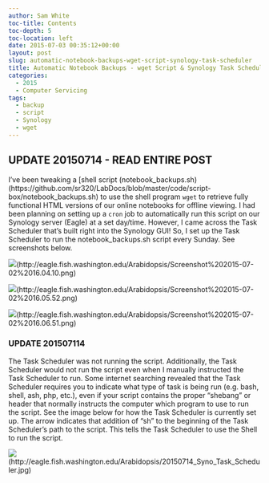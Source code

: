 ```yaml
---
author: Sam White
toc-title: Contents
toc-depth: 5
toc-location: left
date: 2015-07-03 00:35:12+00:00
layout: post
slug: automatic-notebook-backups-wget-script-synology-task-scheduler
title: Automatic Notebook Backups - wget Script & Synology Task Scheduler
categories:
  - 2015
  - Computer Servicing
tags:
  - backup
  - script
  - Synology
  - wget
---
```


## UPDATE 20150714 - READ ENTIRE POST



I've been tweaking a [shell script (notebook_backups.sh)(https://github.com/sr320/LabDocs/blob/master/code/script-box/notebook_backups.sh) to use the shell program `wget` to retrieve fully functional HTML versions of our online notebooks for offline viewing. I had been planning on setting up a `cron` job to automatically run this script on our Synology server (Eagle) at a set day/time. However, I came across the Task Scheduler that's built right into the Synology GUI! So, I set up the Task Scheduler to run the notebook_backups.sh script every Sunday. See screenshots below.

![](https://eagle.fish.washington.edu/Arabidopsis/Screenshot%202015-07-02%2016.04.10.png)(http://eagle.fish.washington.edu/Arabidopsis/Screenshot%202015-07-02%2016.04.10.png)



![](https://eagle.fish.washington.edu/Arabidopsis/Screenshot%202015-07-02%2016.05.52.png)(http://eagle.fish.washington.edu/Arabidopsis/Screenshot%202015-07-02%2016.05.52.png)



![](https://eagle.fish.washington.edu/Arabidopsis/Screenshot%202015-07-02%2016.06.51.png)(http://eagle.fish.washington.edu/Arabidopsis/Screenshot%202015-07-02%2016.06.51.png)





### UPDATE 201507114



The Task Scheduler was not running the script. Additionally, the Task Scheduler would not run the script even when I manually instructed the Task Scheduler to run. Some internet searching revealed that the Task Scheduler requires you to indicate what type of task is being run (e.g. bash, shell, ash, php, etc.), even if your script contains the proper "shebang" or header that normally instructs the computer which program to use to run the script. See the image below for how the Task Scheduler is currently set up. The arrow indicates that addition of "sh" to the beginning of the Task Scheduler's path to the script. This tells the Task Scheduler to use the Shell to run the script.



![](https://eagle.fish.washington.edu/Arabidopsis/20150714_Syno_Task_Scheduler.jpg)(http://eagle.fish.washington.edu/Arabidopsis/20150714_Syno_Task_Scheduler.jpg)
